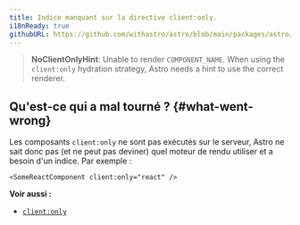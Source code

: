 ```yaml
---
title: Indice manquant sur la directive client:only.
i18nReady: true
githubURL: https://github.com/withastro/astro/blob/main/packages/astro/src/core/errors/errors-data.ts
---
```


> **NoClientOnlyHint**: Unable to render `COMPONENT_NAME`. When using the `client:only` hydration strategy, Astro needs a hint to use the correct renderer.

## Qu'est-ce qui a mal tourné ? \{#what-went-wrong\}
Les composants `client:only` ne sont pas exécutés sur le serveur, Astro ne sait donc pas (et ne peut pas deviner) quel moteur de rendu utiliser et a besoin d'un indice. Par exemple :

```astro
<SomeReactComponent client:only="react" />
```

**Voir aussi :**
-  [`client:only`](/fr/reference/directives-reference/#clientonly)


